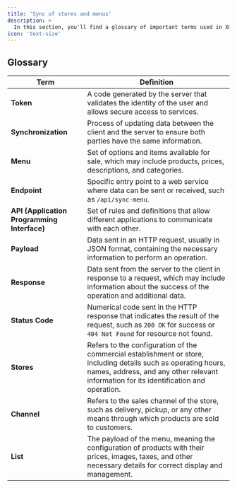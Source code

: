 ```yaml
---
title: 'Sync of stores and menus'
description: >
  In this section, you'll find a glossary of important terms used in Xmart's menu and store synchronization service. This glossary will help you understand the specific concepts and terminology mentioned in the documentation. Each term is clearly explained to provide a quick and accurate understanding, ensuring you can use our service efficiently. Below are some of the key definitions:
icon: 'text-size'
---
```


## Glossary

| Term                    | Definition                                                                                                                                       |
|-------------------------|---------------------------------------------------------------------------------------------------------------------------------------------------|
| **Token**               | A code generated by the server that validates the identity of the user and allows secure access to services.                                       |
| **Synchronization**     | Process of updating data between the client and the server to ensure both parties have the same information.                                       |
| **Menu**                | Set of options and items available for sale, which may include products, prices, descriptions, and categories.                                     |
| **Endpoint**            | Specific entry point to a web service where data can be sent or received, such as `/api/sync-menu`.                                               |
| **API (Application Programming Interface)** | Set of rules and definitions that allow different applications to communicate with each other.                                         |
| **Payload**             | Data sent in an HTTP request, usually in JSON format, containing the necessary information to perform an operation.                               |
| **Response**            | Data sent from the server to the client in response to a request, which may include information about the success of the operation and additional data. |
| **Status Code**         | Numerical code sent in the HTTP response that indicates the result of the request, such as `200 OK` for success or `404 Not Found` for resource not found. |
| **Stores**              | Refers to the configuration of the commercial establishment or store, including details such as operating hours, names, address, and any other relevant information for its identification and operation. |
| **Channel**             | Refers to the sales channel of the store, such as delivery, pickup, or any other means through which products are sold to customers.               |
| **List**                | The payload of the menu, meaning the configuration of products with their prices, images, taxes, and other necessary details for correct display and management. |
